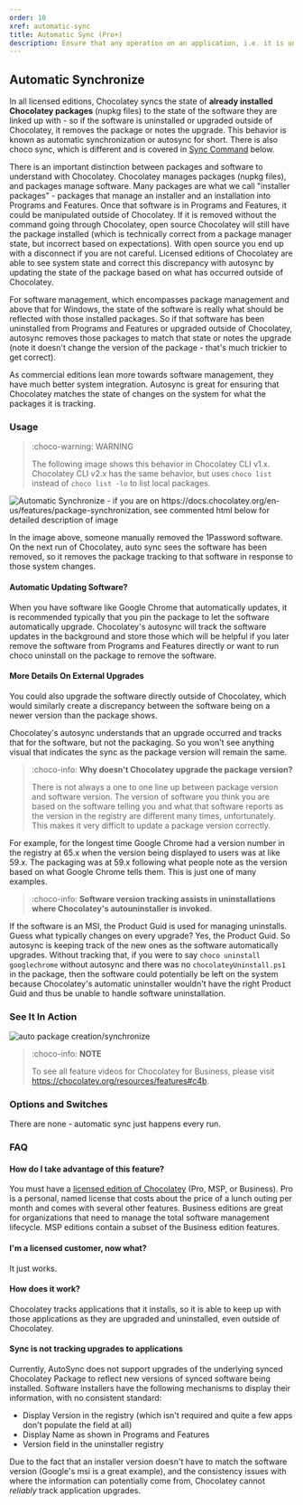 ---
order: 10
xref: automatic-sync
title: Automatic Sync (Pro+)
description: Ensure that any operation on an application, i.e. it is uninstalled, or upgraded, is tracked within Chocolatey as well
---

## Automatic Synchronize

In all licensed editions, Chocolatey syncs the state of **already installed Chocolatey packages** (nupkg files) to the state of the software they are linked up with - so if the software is uninstalled or upgraded outside of Chocolatey, it removes the package or notes the upgrade. This behavior is known as automatic synchronization or autosync for short. There is also choco sync, which is different and is covered in [Sync Command](#sync-command) below.

There is an important distinction between packages and software to understand with Chocolatey. Chocolatey manages packages (nupkg files), and packages manage software. Many packages are what we call "installer packages" - packages that manage an installer and an installation into Programs and Features. Once that software is in Programs and Features, it could be manipulated outside of Chocolatey. If it is removed without the command going through Chocolatey, open source Chocolatey will still have the package installed (which is technically correct from a package manager state, but incorrect based on expectations). With open source you end up with a disconnect if you are not careful. Licensed editions of Chocolatey are able to see system state and correct this discrepancy with autosync by updating the state of the package based on what has occurred outside of Chocolatey.

For software management, which encompasses package management and above that for Windows, the state of the software is really what should be reflected with those installed packages. So if that software has been uninstalled from Programs and Features or upgraded outside of Chocolatey, autosync removes those packages to match that state or notes the upgrade (note it doesn't change the version of the package - that's much trickier to get correct).

As commercial editions lean more towards software management, they have much better system integration. Autosync is great for ensuring that Chocolatey matches the state of changes on the system for what the packages it is tracking.

### Usage

> :choco-warning: WARNING
>
> The following image shows this behavior in Chocolatey CLI v1.x. Chocolatey CLI v2.x has the same behavior, but uses `choco list` instead of `choco list -lo` to list local packages.

![Automatic Synchronize - if you are on https://docs.chocolatey.org/en-us/features/package-synchronization, see commented html below for detailed description of image](/images/features/features_synchronize.png)

In the image above, someone manually removed the 1Password software. On the next run of Chocolatey, auto sync sees the software has been removed, so it removes the package tracking to that software in response to those system changes.

<!--
Text in the image above:

Synchronize with Programs and Features

- Chocolatey for Business - any Chocolatey command will trigger synchronization
- Synchronizes state between Chocolatey and Programs and Features
- Currently supports manual software removals
- Adding upgrade tracking

This image shows running `choco list -lo`. Chocolatey for Business automatically detects that 1Password has been manually uninstalled and synchronizes Chocolatey's state.
-->

#### Automatic Updating Software?

When you have software like Google Chrome that automatically updates, it is recommended typically that you pin the package to let the software automatically upgrade. Chocolatey's autosync will track the software updates in the background and store those which will be helpful if you later remove the software from Programs and Features directly or want to run choco uninstall on the package to remove the software.

#### More Details On External Upgrades

You could also upgrade the software directly outside of Chocolatey, which would similarly create a discrepancy between the software being on a newer version than the package shows.

Chocolatey's autosync understands that an upgrade occurred and tracks that for the software, but not the packaging. So you won't see anything visual that indicates the sync as the package version will remain the same.

> :choco-info: **Why doesn't Chocolatey upgrade the package version?**
>
> There is not always a one to one line up between package version and software version. The version of software you think you are based on the software telling you and what that software reports as the version in the registry are different many times, unfortunately. This makes it very difficlt to update a package version correctly.

For example, for the longest time Google Chrome had a version number in the registry at 65.x when the version being displayed to users was at like 59.x. The packaging was at 59.x following what people note as the version based on what Google Chrome tells them. This is just one of many examples.

> :choco-info: **Software version tracking assists in uninstallations where Chocolatey's autouninstaller is invoked.**

If the software is an MSI, the Product Guid is used for managing uninstalls. Guess what typically changes on every upgrade? Yes, the Product Guid. So autosync is keeping track of the new ones as the software automatically upgrades. Without tracking that, if you were to say `choco uninstall googlechrome` without autosync and there was no `chocolateyUninstall.ps1` in the package, then the software could potentially be left on the system because Chocolatey's automatic uninstaller wouldn't have the right Product Guid and thus be unable to handle software uninstallation.

### See It In Action

![auto package creation/synchronize](/images/gifs/choco_business_features.gif)

> :choco-info: **NOTE**
>
> To see all feature videos for Chocolatey for Business, please visit https://chocolatey.org/resources/features#c4b.

### Options and Switches

There are none - automatic sync just happens every run.

### FAQ

#### How do I take advantage of this feature?

You must have a [licensed edition of Chocolatey](https://chocolatey.org/pricing) (Pro, MSP, or Business). Pro is a personal, named license that costs about the price of a lunch outing per month and comes with several other features. Business editions are great for organizations that need to manage the total software management lifecycle. MSP editions contain a subset of the Business edition features.

#### I'm a licensed customer, now what?

It just works.

#### How does it work?

Chocolatey tracks applications that it installs, so it is able to keep up with those applications as they are upgraded and uninstalled, even outside of Chocolatey.

#### Sync is not tracking upgrades to applications

Currently, AutoSync does not support upgrades of the underlying synced Chocolatey Package to reflect new versions of synced software being installed.
Software installers have the following mechanisms to display their information, with no consistent standard:

- Display Version in the registry (which isn't required and quite a few apps don't populate the field at all)
- Display Name as shown in Programs and Features
- Version field in the uninstaller registry

Due to the fact that an installer version doesn't have to match the software version (Google's msi is a great example), and the consistency issues with where the information can potentially come from, Chocolatey cannot _reliably_ track application upgrades.
